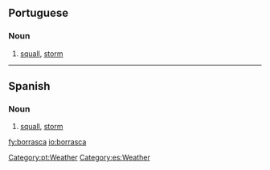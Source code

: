 ==Portuguese==

===Noun===
{{pt-noun-f}}

# [[squall]], [[storm]]

[[Category:pt:Weather]]

----

==Spanish==

===Noun===
{{es-noun-f}}

# [[squall]], [[storm]]

[[Category:es:Weather]]

[[fy:borrasca]]
[[io:borrasca]]